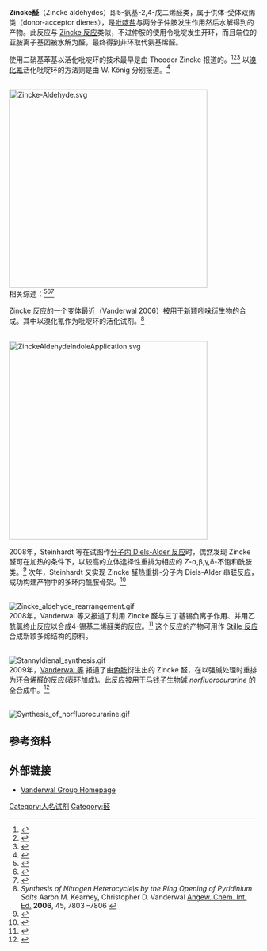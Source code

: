 '''Zincke醛'''（Zincke aldehydes）即5-氨基-2,4-戊二烯醛类，属于供体-受体双烯类（donor-acceptor dienes），是[[吡啶盐|吡啶盐]]与两分子仲胺发生作用然后水解得到的产物。此反应与 [[Zincke反应|Zincke 反应]]类似，不过仲胺的使用令吡啶发生开环，而且端位的亚胺离子基团被水解为醛，最终得到非环取代氨基烯醛。

使用二硝基苯基以活化吡啶环的技术最早是由 Theodor Zincke 报道的。<ref>{{cite journal en
 | title = Ueber Dinitrophenylpyridiniumchlorid und dessen Umwandlungsproducte   
 | author = [[Theodor_Zincke|Zincke, Th.]]; Heuser, G.; Moller, W.  
 | journal = [[Justus_Liebigs_Annalen_der_Chemie|Justus Liebigs Annalen der Chemie]] 
 | volume = 333 
 | issue = 2-3
 | pages = 296–345 
 | year = 1904 
 | url =  
 | doi = 10.1002/jlac.19043330212
   }}</ref><ref>{{cite journal en
 | title = Ueber Dinitrophenylpyridiniumchlorid und dessen Umwandlungsproducte  
 | author = [[Theodor_Zincke|Zincke, Th.]]; Heuser, G.; Moller, W.  
 | journal = [[Justus_Liebigs_Annalen_der_Chemie|Justus Liebigs Annalen der Chemie]]
 | volume = 330 
 | issue = 2
 | pages = 361–374 
 | year = 1904 
 | url =  
 | doi = 10.1002/jlac.19043300217 }}</ref><ref>{{cite journal en
 | title = Über Dinitrophenylisochinoliniumchlorid und dessen Umwandlungsprodukte   
 | author = Zincke, T. H.; Weisspfenning, G.  
 | journal = [[Justus_Liebigs_Annalen_der_Chemie|Justus Liebigs Annalen der Chemie]] 
 | volume = 396 
 | issue = 1
 | pages = 103–131 
 | year = 1913  
 | url =  
 | doi =  10.1002/jlac.19133960107  }}</ref> 以[[溴化氰|溴化氰]]活化吡啶环的方法则是由 W. König 分别报道。<ref name=Koenig>
{{cite journal en
 | author = König, W. 
 | journal = J. Prakt. Chem. 
 | volume = 69 
 | pages = 105-137 
 | year = 1904 
 | url =  
 | doi = 
   }}</ref>

<br />
[[Image:Zincke-Aldehyde.svg|400px]]
<br />

相关综述：<ref>{{cite journal en
 | title =  
 | author = Becher, J.
 | journal = [[Synthesis_(journal)|Synthesis]] 
 | volume =  
 | issue = 
 | pages = 589-612 
 | year = 1980 
 | url =  
 | doi =  }}</ref><ref>{{cite journal en
 | title =  
 | author = Becher, J.; Finsen, L.; Winckelmann, I.
 | journal = [[Tetrahedron|Tetrahedron]] 
 | volume = 37 
 | issue = 
 | pages = 2375-2378 
 | year = 1981 
 | url =  
 | doi =  }}</ref><ref>{{cite journal en
 | title =  
 | author = Cheng, W.-C.; Kurth, M. J.
 | journal = Org. Prep. Proced. Int.  
 | volume =  34
 | issue = 
 | pages = 587-608 
 | year = 2002 
 | url =  
 | doi =  }}</ref>

[[Zincke反应|Zincke 反应]]的一个变体最近（Vanderwal 2006）被用于新颖[[吲哚|吲哚]]衍生物的合成。其中以溴化氰作为吡啶环的活化试剂。<ref>''Synthesis of Nitrogen Heterocycle\s by the Ring Opening of Pyridinium Salts'' Aaron M. Kearney, Christopher D. Vanderwal [[Angew._Chem._Int._Ed.|Angew. Chem. Int. Ed.]] '''2006''', 45, 7803 –7806 {{DOI|10.1002/anie.200602996}}</ref>

<br />
[[Image:ZinckeAldehydeIndoleApplication.svg|400px]]
<br />


2008年，Steinhardt 等在试图作[[分子内Diels-Alder反应|分子内 Diels-Alder 反应]]时，偶然发现 Zincke 醛可在加热的条件下，以较高的立体选择性重排为相应的 ''Z''-α,β,γ,δ-不饱和酰胺类。<ref>{{cite journal en
 | title =  Stereocontrolled Synthesis of Z-Dienes via an Unexpected Pericyclic Cascade Rearrangement of 5-Amino-2,4-pentadienals
 | author = Steinhardt, S.E.; Silverston, J.S.; Vanderwal, C.D.
 | journal = [[J._Am._Chem._Soc.|J. Am. Chem. Soc.]] 
 | volume =  130
 | issue = 
 | pages = 7560-7561 
 | year = 2008
 | url =  
 | doi = 10.1021/ja8028125 }}</ref> 次年，Steinhardt 又实现 Zincke 醛热重排-分子内 Diels-Alder 串联反应，成功构建产物中的多环内酰胺骨架。<ref>{{cite journal en
 | title =  Complex Polycyclic Lactams from Pericyclic Cascade Reactions of Zincke Aldehydes
 | author = Steinhardt, S.E.; Vanderwal, C.D.
 | journal = [[J._Am._Chem._Soc.|J. Am. Chem. Soc.]] 
 | volume =  131
 | issue = 
 | pages = 7546–7547 
 | year = 2009
 | url =  
 | doi = 10.1021/ja902439f }}</ref> 

<br />
[[Image:Zincke_aldehyde_rearrangement.gif|center]]
<br />

2008年，Vanderwal 等又报道了利用 Zincke 醛与三丁基锡负离子作用、并用乙酰氯终止反应以合成4-锡基二烯醛类的反应。<ref>{{cite journal en
 | title =  Synthesis of delta-Tributylstannyl Unsaturated Aldehydes from Pyridines
 | author = Michels, T.; Rhee, J.U.; Vanderwal, C.D.
 | journal = [[Org._Lett.|Org. Lett.]] 
 | volume =  10
 | issue = 
 | pages = 4787-4790
 | year = 2008
 | url =  
 | doi = 10.1021/ol8020435 }}</ref> 这个反应的产物可用作 [[Stille反应|Stille 反应]]合成新颖多烯结构的原料。

<br />
[[Image:Stannyldienal_synthesis.gif|center]]  
<br />

2009年，[http://chem.ps.uci.edu/~cdv/Site/Welcome.html Vanderwal 等] {{Wayback|url=http://chem.ps.uci.edu/~cdv/Site/Welcome.html |date=20110929214642 }}报道了由[[色胺|色胺]]衍生出的 Zincke 醛，在以强碱处理时重排为环合[[烯醛|烯醛]]的反应(表环加成)。此反应被用于[[马钱子生物碱|马钱子生物碱]] ''norfluorocurarine'' 的全合成中。<ref>{{cite journal en
 | title =  Efficient Access to the Core of the Strychnos, Aspidosperma and Iboga Alkaloids. A Short Synthesis of Norfluorocurarine
 | author = Martin, D.B.C.; Vanderwal, C.D.
 | journal = [[J._Am._Chem._Soc.|J. Am. Chem. Soc.]] 
 | volume =  131
 | issue = 
 | pages = 3472–3473
 | year = 2009
 | url =  
 | doi = 10.1021/ja900640v }}</ref> 

<br />
[[Image:Synthesis_of_norfluorocurarine.gif|center]]

==参考资料==
{{Reflist}}

== 外部链接 ==
* [http://chem.ps.uci.edu/~cdv/Site/Welcome.html Vanderwal Group Homepage] {{Wayback|url=http://chem.ps.uci.edu/~cdv/Site/Welcome.html |date=20110929214642 }}

[[Category:人名试剂|Category:人名试剂]]
[[Category:醛|Category:醛]]